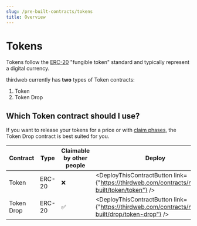 ```yaml
---
slug: /pre-built-contracts/tokens
title: Overview
---
```



# Tokens

Tokens follow the [ERC-20](https://eips.ethereum.org/EIPS/eip-20) "fungible token" standard and typically represent a digital currency.

thirdweb currently has **two** types of Token contracts:

1. Token
2. Token Drop

## Which Token contract should I use?

If you want to release your tokens for a price or with [claim phases](/pre-built-contracts/nft-drop#setting-claim-phases),
the Token Drop contract is best suited for you.

<div style={{textAlign:'center'}}>

| Contract   | Type   | Claimable by other people | Deploy                                                                                             |
| ---------- | ------ | ------------------------- | -------------------------------------------------------------------------------------------------- |
| Token      | ERC-20 | ❌                        | <DeployThisContractButton link={"https://thirdweb.com/contracts/new/pre-built/token/token"} />     |
| Token Drop | ERC-20 | ✅                        | <DeployThisContractButton link={"https://thirdweb.com/contracts/new/pre-built/drop/token-drop"} /> |

</div>
